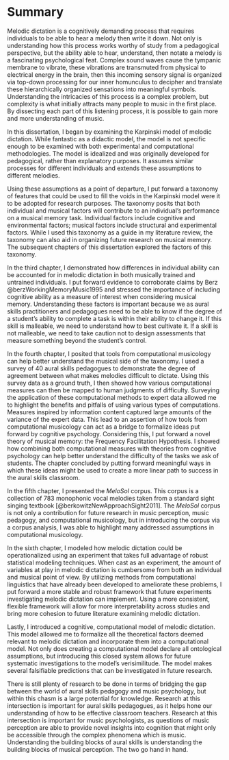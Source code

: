 # Summary

Melodic dictation is a cognitively demanding process that requires individuals to be able to hear a melody then write it down.
Not only is understanding how this process works worthy of study from a pedagogical perspective, but the ability able to hear, understand, then notate a melody is a fascinating psychological feat.
Complex sound waves cause the tympanic membrane to vibrate, these vibrations are transmuted from physical to electrical energy in the brain, then this incoming sensory signal is organized via top-down processing for our inner homunculus to decipher and translate these hierarchically organized sensations into meaningful symbols.
Understanding the intricacies of this process is a complex problem, but complexity is what initially attracts many people to music in the first place.
By dissecting each part of this listening process, it is possible to gain more and more understanding of music. 

In this dissertation, I began by examining the Karpinski model of melodic dictation.
While fantastic as a didactic model, the model is not specific enough to be examined with both experimental and computational methodologies.
The model is idealized and was originally developed for pedagogical, rather than explanatory purposes.
It assumes similar processes for different individuals and extends these assumptions to different melodies.

Using these assumptions as a point of departure, I put forward a taxonomy of features that could be used to fill the voids in the Karpinski model were it to be adopted for research purposes.
The taxonomy posits that both individual and musical factors will contribute to an individual's performance on a musical memory task.
Individual factors include cognitive and environmental factors; musical factors include structural and experimental factors.
While I used this taxonomy as a guide in my literature review, the taxonomy can also aid in organizing future research on musical memory.
The subsequent chapters of this dissertation explored the factors of this taxonomy.

In the third chapter, I demonstrated how differences in individual ability can be accounted for in melodic dictation in both musically trained and untrained individuals.
I put forward evidence to corroborate claims by Berz @berzWorkingMemoryMusic1995 and stressed the importance of including cognitive ability as a measure of interest when considering musical memory.
Understanding these factors is important because we as aural skills practitioners and pedagogues need to be able to know if the degree of a student's ability to complete a task is within their ability to change it.
If this skill is malleable, we need to understand how to best cultivate it.
If a skill is not malleable, we need to take caution not to design assessments that measure something beyond the student's control.

In the fourth chapter, I posited that tools from computational musicology can help better understand the musical side of the taxonomy.
I used a survey of 40 aural skills pedagogues to demonstrate the degree of agreement between what makes melodies difficult to dictate.
Using this survey data as a ground truth, I then showed how various computational measures can then be mapped to human judgments of difficulty.
Surveying the application of these computational methods to expert data allowed me to highlight the benefits and pitfalls of using various types of computations.
Measures inspired by information content captured large amounts of the variance of the expert data. 
This lead to an assertion of how tools from computational musicology can act as a bridge to formalize ideas put forward by cognitive psychology.
Considering this, I put forward a novel theory of musical memory: the Frequency Facilitation Hypothesis. 
I showed how combining both computational measures with theories from cognitive psychology can help better understand the difficulty of the tasks we ask of students.
The chapter concluded by putting forward meaningful ways in which these ideas might be used to create a more linear path to success in the aural skills classroom.

In the fifth chapter, I presented the _MeloSol_ corpus.
This corpus is a collection of 783 monophonic vocal melodies taken from a standard sight singing textbook [@berkowitzNewApproachSight2011].
The _MeloSol_ corpus is not only a contribution for future research in music perception, music pedagogy, and computational musicology, but in introducing the corpus via a corpus analysis, I was able to highlight many addressed assumptions in computational musicology. 

In the sixth chapter, I modeled how melodic dictation could be operationalized using an experiment that takes full advantage of robust statistical modeling techniques.
When cast as an experiment, the amount of variables at play in melodic dictation is cumbersome from both an individual and musical point of view.
By utilizing methods from computational linguistics that have already been developed to ameliorate these problems, I put forward a more stable and robust framework that future experiments investigating melodic dictation can implement.
Using a more consistent, flexible framework will allow for more interpretability across studies and bring more cohesion to future literature examining melodic dictation.

Lastly, I introduced a cognitive, computational model of melodic dictation.
This model allowed me to formalize all the theoretical factors deemed relevant to melodic dictation and incorporate them into a computational model.
Not only does creating a computational model declare all ontological assumptions, but introducing this closed system allows for future systematic investigations to the model's verisimilitude.
The model makes several falsifiable predictions that can be investigated in future research.

There is still plenty of research to be done in terms of bridging the gap between the world of aural skills pedagogy and music psychology, but within this chasm is a large potential for knowledge.
Research at this intersection is important for aural skills pedagogues, as it helps hone our understanding of how to be effective classroom teachers.
Research at this intersection is important for music psychologists, as questions of music perception are able to provide novel insights into cognition that might only be accessible through the complex phenomena which is music.
Understanding the building blocks of aural skills is understanding the building blocks of musical perception. 
The two go hand in hand.
